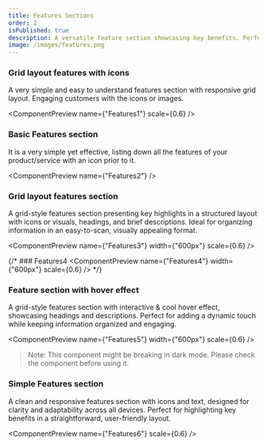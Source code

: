 ```yaml
---
title: Features Sections
order: 2
isPublished: true
description: A versatile feature section showcasing key benefits. Perfect for quickly communicating value and engaging users.
image: /images/features.png  
---
```


### Grid layout features with icons 
A very simple and easy to understand features section with responsive grid layout. Engaging customers with the icons or images.

<ComponentPreview name={"Features1"} scale={0.6} />

### Basic Features section
It is a very simple yet effective, listing down all the features of your product/service with an icon prior to it.  

<ComponentPreview name={"Features2"} />

### Grid layout features section
A grid-style features section presenting key highlights in a structured layout with icons or visuals, headings, and brief descriptions. Ideal for organizing information in an easy-to-scan, visually appealing format.

<ComponentPreview name={"Features3"} width={"600px"} scale={0.6} />

{/* ### Features4
<ComponentPreview name={"Features4"} width={"600px"} scale={0.6} /> */}

### Feature section with hover effect
A grid-style features section with interactive & cool hover effect, showcasing headings and descriptions. Perfect for adding a dynamic touch while keeping information organized and engaging.

<ComponentPreview name={"Features5"} width={"600px"} scale={0.6} />

> Note: This component might be breaking in dark mode. Please check the component before using it.


### Simple Features section
A clean and responsive features section with icons and text, designed for clarity and adaptability across all devices. Perfect for highlighting key benefits in a straightforward, user-friendly layout.

<ComponentPreview name={"Features6"} scale={0.6} />